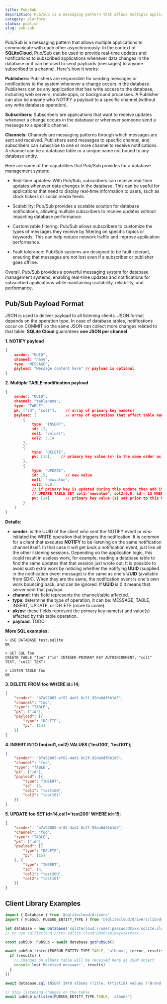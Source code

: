 ```yaml
---
title: Pub/Sub 
description: Pub/Sub is a messaging pattern that allows multiple applications to communicate with each other asynchronously.
category: platform
status: publish
slug: pub-sub
---
```


Pub/Sub is a messaging pattern that allows multiple applications to communicate with each other asynchronously. In the context of **SQLiteCloud**, Pub/Sub can be used to provide real-time updates and notifications to subscribed applications whenever data changes in the database or it can be used to send payloads (messages) to anyone subscribed to a channel. Here's how it works:

**Publishers:** Publishers are responsible for sending messages or notifications to the system whenever a change occurs in the database. Publishers can be any application that has write access to the database, including web servers, mobile apps, or background processes. A Publisher can also be anyone who NOTIFY a payload to a specific channel (without any write database operation).

**Subscribers:** Subscribers are applications that want to receive updates whenever a change occurs in the database or whenever someone send a message to a specific channel.

**Channels:** Channels are messaging patterns through which messages are sent and received. Publishers send messages to specific channel, and subscribers can subscribe to one or more channel to receive notifications. A channel can be a database table or a unique name not bound to any database entity.

Here are some of the capabilities that Pub/Sub provides for a database management system:

* Real-time updates: With Pub/Sub, subscribers can receive real-time updates whenever data changes in the database. This can be useful for applications that need to display real-time information to users, such as stock tickers or social media feeds.

* Scalability: Pub/Sub provides a scalable solution for database notifications, allowing multiple subscribers to receive updates without impacting database performance.

* Customizable filtering: Pub/Sub allows subscribers to customize the types of messages they receive by filtering on specific topics or keywords. This can help reduce network traffic and improve application performance.

* Fault tolerance: Pub/Sub systems are designed to be fault-tolerant, ensuring that messages are not lost even if a subscriber or publisher goes offline.

Overall, Pub/Sub provides a powerful messaging system for database management systems, enabling real-time updates and notifications for subscribed applications while maintaining scalability, reliability, and performance.

## Pub/Sub Payload Format

JSON is used to deliver payload to all listening clients. JSON format depends on the operation type. In case of database tables, notifications occur on COMMIT so the same JSON can collect more changes related to that table. **SQLite Cloud** guarantees **one JSON per channel**.

**1. NOTIFY payload**
```json
{
    sender: "UUID",
    channel: "name",
    type: "MESSAGE",
    payload: "Message content here"	// payload is optional
}
```


**2. Multiple TABLE modification payload**
```json
{
    sender: "UUID",
    channel: "tablename",
    type: "TABLE",
    pk: ["id", "col1"],    // array of primary key name(s)
    payload: [             // array of operations that affect table name
        {
            type: "INSERT",
            id: 12,
            col1: "value1",
            col2: 3.14
        },
        {
            type: "DELETE",
            pv: [13],    // primary key value (s) in the same order as the pk array
        },
        {
            type: "UPDATE",
            id: 15,        // new value
            col1: "newvalue",
            col2: 0.0,
            // if primary key is updated during this update then add it to:
            // UPDATE TABLE SET col1='newvalue', col2=0.0, id = 15 WHERE id=14
            pv: [14]       // primary key value (s) set prior to this UPDATE operation
        }
    ]
}
```

**Details:**

* **sender**: is the UUID of the client who sent the NOTIFY event or who initiated the WRITE operation that triggers the notification. It is common for a client that executes **NOTIFY** to be listening on the same notification channel itself. In that case it will get back a notification event, just like all the other listening sessions. Depending on the application logic, this could result in useless work, for example, reading a database table to find the same updates that that session just wrote out. It is possible to avoid such extra work by noticing whether the notifying **UUID** (supplied in the notification event message) is the same as one's **UUID** (available from SDK). When they are the same, the notification event is one's own work bouncing back, and can be ignored. If **UUID** is 0 it means that server sent that payload.
* **channel**: this field represents the channel/table affected.
* **type**: determine the type of operation, it can be: MESSAGE, TABLE, INSERT, UPDATE, or DELETE (more to come).
* **pk/pv**: these fields represent the primary key name(s) and value(s) affected by this table operation.
* **payload**: TODO

**More SQL examples:**
```
> USE DATABASE test.sqlite
OK

> GET SQL foo
CREATE TABLE "foo" ("id" INTEGER PRIMARY KEY AUTOINCREMENT, "col1" TEXT, "col2" TEXT)

> LISTEN TABLE foo
OK
```

**3. DELETE FROM foo WHERE id=14;**
```json
{
	"sender": "b7a92805-ef82-4ad1-8c2f-92da6df6b1d5",
	"channel": "foo",
	"type": "TABLE",
	"pk": ["id"],
	"payload": [{
		"type": "DELETE",
		"pv": [14]
	}]
}
```

**4. INSERT INTO foo(col1, col2) VALUES ('test100', 'test101');**
```json
{
	"sender": "b7a92805-ef82-4ad1-8c2f-92da6df6b1d5",
	"channel": "foo",
	"type": "TABLE",
	"pk": ["id"],
	"payload": [{
		"type": "INSERT",
		"id": 15,
		"col1": "test100",
		"col2": "test101"
	}]
}
```

**5. UPDATE foo SET id=14,col1='test200' WHERE id=15;**
```json
{
	"sender": "b7a92805-ef82-4ad1-8c2f-92da6df6b1d5",
	"channel": "foo",
	"type": "TABLE",
	"pk": ["id"],
	"payload": [{
		"type": "DELETE",
		"pv": [15]
	}, {
		"type": "INSERT",
		"id": 14,
		"col1": "test200",
		"col2": "test101"
	}]
}
```

## Client Library Examples

```javascript
import { Database } from '@sqlitecloud/drivers'
import { PubSub, PUBSUB_ENTITY_TYPE } from '@sqlitecloud/drivers/lib/drivers/pubsub'

let database = new Database('sqlitecloud://user:password@xxx.sqlite.cloud:8860/chinook.sqlite')
// or use sqlitecloud://xxx.sqlite.cloud:8860?apikey=xxxxxxx

const pubSub: PubSub = await database.getPubSub()

await pubSub.listen(PUBSUB_ENTITY_TYPE.TABLE, 'albums', (error, results, data) => {
  if (results) {
    // Changes on albums table will be received here as JSON object
    console.log('Received message:', results)
  }
})

await database.sql`INSERT INTO albums (Title, ArtistId) values ('Brand new song', 1)`

// Stop listening changes on the table
await pubSub.unlisten(PUBSUB_ENTITY_TYPE.TABLE, 'albums')
```
